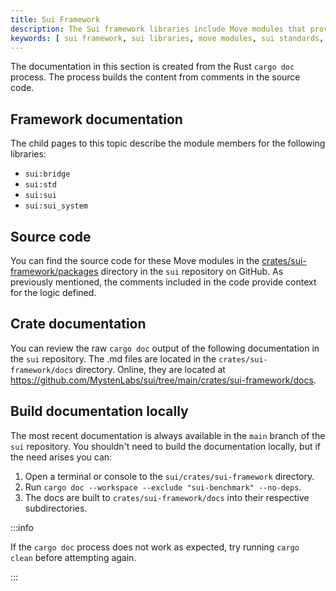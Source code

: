 ```yaml
---
title: Sui Framework
description: The Sui framework libraries include Move modules that provide the logic for Sui and its standards. A Rust process creates the documentation for the modules directly from comments in the code.
keywords: [ sui framework, sui libraries, move modules, sui standards, rust, documentation from modules, generate framework documentation, crate documentation, build documentation locally, build docs ]
---
```


The documentation in this section is created from the Rust `cargo doc` process. The process builds the content from comments in the source code.

## Framework documentation

The child pages to this topic describe the module members for the following libraries:

- <UnsafeLink href="/references/framework/sui_bridge">`sui:bridge`</UnsafeLink>
- <UnsafeLink href="/references/framework/sui_std">`sui:std`</UnsafeLink>
- <UnsafeLink href="/references/framework/sui_sui">`sui:sui`</UnsafeLink>
- <UnsafeLink href="/references/framework/sui_sui_system">`sui:sui_system`</UnsafeLink>

## Source code

You can find the source code for these Move modules in the [crates/sui-framework/packages](https://github.com/MystenLabs/sui/tree/main/crates/sui-framework/packages) directory in the `sui` repository on GitHub. As previously mentioned, the comments included in the code provide context for the logic defined.

## Crate documentation

You can review the raw `cargo doc` output of the following documentation in the `sui` repository. The .md files are located in the `crates/sui-framework/docs` directory. Online, they are located at https://github.com/MystenLabs/sui/tree/main/crates/sui-framework/docs.

## Build documentation locally

The most recent documentation is always available in the `main` branch of the `sui` repository. You shouldn't need to build the documentation locally, but if the need arises you can:

1. Open a terminal or console to the `sui/crates/sui-framework` directory.
1. Run `cargo doc --workspace --exclude "sui-benchmark" --no-deps`.
1. The docs are built to `crates/sui-framework/docs` into their respective subdirectories.

:::info

If the `cargo doc` process does not work as expected, try running `cargo clean` before attempting again. 

:::
